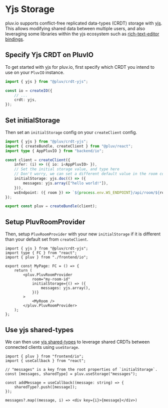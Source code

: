 # Yjs Storage

pluv.io supports conflict-free replicated data-types (CRDT) storage with [yjs](https://yjs.dev). This allows modifying shared data between multiple users, and also leveraging some libraries within the yjs ecosystem such as [rich-text-editor bindings](https://docs.yjs.dev/ecosystem/editor-bindings).

## Specify Yjs CRDT on PluvIO

To get started with yjs for pluv.io, first specify which CRDT you intend to use on your `PluvIO` instance.

```ts
import { yjs } from "@pluv/crdt-yjs";

const io = createIO({
    // ...
    crdt: yjs,
});
```

## Set initialStorage

Then set an `initialStorage` config on your `createClient` config.

```ts
import { yjs } from "@pluv/crdt-yjs";
import { createBundle, createClient } from "@pluv/react";
import type { AppPluvIO } from "backend/io";

const client = createClient({
    infer: (i) => ({ io: i<AppPluvIO> }),
    // Set the initial storage value, and type here
    // Don't worry, we can set a different default value in the room component
    initialStorage: yjs.doc(() => ({
        messages: yjs.array(["hello world!"]),
    })),
    wsEndpoint: ({ room }) => `${process.env.WS_ENDPOINT}/api/room/${room}`,
});

export const pluv = createBundle(client);
```

## Setup PluvRoomProvider

Then, setup `PluvRoomProvider` with your new `initialStorage` if it is different than your default set from `createClient`.

```tsx
import { yjs } from "@pluv/crdt-yjs";
import type { FC } from "react";
import { pluv } from "./frontend/io";

export const MyPage: FC = () => {
    return (
        <pluv.PluvRoomProvider
            room="my-room-id"
            initialStorage={() => ({
                messages: yjs.array(),
            })}
        >
            <MyRoom />
        </pluv.PluvRoomProvider>
    );
};
```

## Use yjs shared-types

We can then use [yjs shared-types](https://docs.yjs.dev/getting-started/working-with-shared-types) to leverage shared CRDTs between connected clients using `useStorage`.

```tsx
import { pluv } from "frontend/io";
import { useCallback } from "react";

// "messages" is a key from the root properties of `initialStorage`.
const [messages, sharedType] = pluv.useStorage("messages");

const addMessage = useCallback((message: string) => {
    sharedType?.push([message]);
});

messages?.map((message, i) => <div key={i}>{message}</div>)
```
